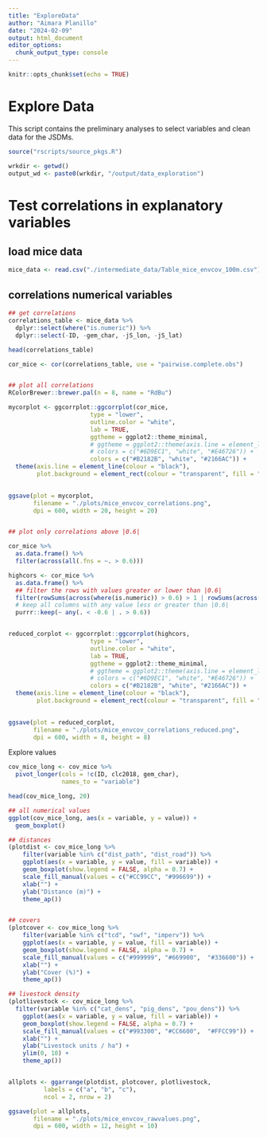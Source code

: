 ```yaml
---
title: "ExploreData"
author: "Aimara Planillo"
date: "2024-02-09"
output: html_document
editor_options: 
  chunk_output_type: console
---
```


```r
knitr::opts_chunk$set(echo = TRUE)
```

# Explore Data

This script contains the preliminary analyses to select variables and clean data for the JSDMs.


```r
source("rscripts/source_pkgs.R")

wrkdir <- getwd()
output_wd <- paste0(wrkdir, "/output/data_exploration")
```


# Test correlations in explanatory variables


## load mice data
```r
mice_data <- read.csv("./intermediate_data/Table_mice_envcov_100m.csv")
```

## correlations numerical variables

```r
## get correlations
correlations_table <- mice_data %>% 
  dplyr::select(where("is.numeric")) %>% 
  dplyr::select(-ID, -gem_char, -jS_lon, -jS_lat)

head(correlations_table)

cor_mice <- cor(correlations_table, use = "pairwise.complete.obs")


## plot all correlations
RColorBrewer::brewer.pal(n = 8, name = "RdBu")

mycorplot <- ggcorrplot::ggcorrplot(cor_mice, 
                       type = "lower", 
                       outline.color = "white",
                       lab = TRUE,
                       ggtheme = ggplot2::theme_minimal,
                       # ggtheme = ggplot2::theme(axis.line = element_line(col = "black")),
                       # colors = c("#6D9EC1", "white", "#E46726")) +
                       colors = c("#B2182B", "white", "#2166AC")) +
  theme(axis.line = element_line(colour = "black"), 
        plot.background = element_rect(colour = "transparent", fill = "white"))
  

ggsave(plot = mycorplot, 
       filename = "./plots/mice_envcov_correlations.png", 
       dpi = 600, width = 20, height = 20)


## plot only correlations above |0.6|

cor_mice %>% 
  as.data.frame() %>% 
  filter(across(all(.fns = ~. > 0.6)))

highcors <- cor_mice %>% 
  as.data.frame() %>% 
  ## filter the rows with values greater or lower than |0.6|
  filter(rowSums(across(where(is.numeric)) > 0.6) > 1 | rowSums(across(where(is.numeric)) < -0.6) > 1) %>% 
  # keep all columns with any value less or greater than |0.6|
  purrr::keep(~ any(. < -0.6 | . > 0.6))


reduced_corplot <- ggcorrplot::ggcorrplot(highcors, 
                       type = "lower", 
                       outline.color = "white",
                       lab = TRUE,
                       ggtheme = ggplot2::theme_minimal,
                       # ggtheme = ggplot2::theme(axis.line = element_line(col = "black")),
                       # colors = c("#6D9EC1", "white", "#E46726")) +
                       colors = c("#B2182B", "white", "#2166AC")) +
  theme(axis.line = element_line(colour = "black"), 
        plot.background = element_rect(colour = "transparent", fill = "white"))
  

ggsave(plot = reduced_corplot, 
       filename = "./plots/mice_envcov_correlations_reduced.png", 
       dpi = 600, width = 8, height = 8)

```














Explore values
```r

cov_mice_long <- cov_mice %>% 
  pivot_longer(cols = !c(ID, clc2018, gem_char), 
               names_to = "variable")

head(cov_mice_long, 20)

## all numerical values
ggplot(cov_mice_long, aes(x = variable, y = value)) +
  geom_boxplot()

## distances
(plotdist <- cov_mice_long %>%
    filter(variable %in% c("dist_path", "dist_road")) %>%
    ggplot(aes(x = variable, y = value, fill = variable)) +
    geom_boxplot(show.legend = FALSE, alpha = 0.7) +
    scale_fill_manual(values = c("#CC99CC", "#996699")) +
    xlab("") +
    ylab("Distance (m)") +
    theme_ap())


## covers
(plotcover <- cov_mice_long %>%
    filter(variable %in% c("tcd", "swf", "imperv")) %>%
    ggplot(aes(x = variable, y = value, fill = variable)) +
    geom_boxplot(show.legend = FALSE, alpha = 0.7) +
    scale_fill_manual(values = c("#999999", "#669900",  "#336600")) +
    xlab("") +
    ylab("Cover (%)") +
    theme_ap())

## livestock density
(plotlivestock <- cov_mice_long %>% 
  filter(variable %in% c("cat_dens", "pig_dens", "pou_dens")) %>% 
    ggplot(aes(x = variable, y = value, fill = variable)) +
    geom_boxplot(show.legend = FALSE, alpha = 0.7) +
    scale_fill_manual(values = c("#993300", "#CC6600",  "#FFCC99")) +
    xlab("") +
    ylab("Livestock units / ha") +
    ylim(0, 10) +
    theme_ap())


allplots <- ggarrange(plotdist, plotcover, plotlivestock, 
          labels = c("a", "b", "c"),
          ncol = 2, nrow = 2)

ggsave(plot = allplots, 
       filename = "./plots/mice_envcov_rawvalues.png", 
       dpi = 600, width = 12, height = 10)

```



